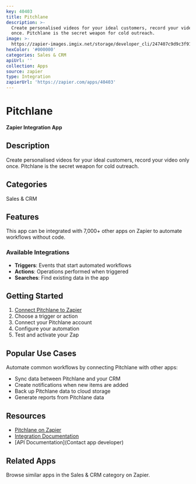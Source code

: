 ```yaml
---
key: 40403
title: Pitchlane
description: >-
  Create personalised videos for your ideal customers, record your video only
  once. Pitchlane is the secret weapon for cold outreach.
image: >-
  https://zapier-images.imgix.net/storage/developer_cli/247407c9d9c3f914d33bf75c2ccf50d8.png?auto=format%2Ccompress&ixlib=python-3.0.0&q=50
hexColor: '#000000'
categories: Sales & CRM
apiUrl: ''
collection: Apps
source: zapier
type: Integration
zapierUrl: 'https://zapier.com/apps/40403'
---
```

# Pitchlane

**Zapier Integration App**

## Description

Create personalised videos for your ideal customers, record your video only once. Pitchlane is the secret weapon for cold outreach.

## Categories

Sales & CRM

## Features

This app can be integrated with 7,000+ other apps on Zapier to automate workflows without code.

### Available Integrations

- **Triggers**: Events that start automated workflows
- **Actions**: Operations performed when triggered
- **Searches**: Find existing data in the app

## Getting Started

1. [Connect Pitchlane to Zapier](https://zapier.com/apps/40403)
2. Choose a trigger or action
3. Connect your Pitchlane account
4. Configure your automation
5. Test and activate your Zap

## Popular Use Cases

Automate common workflows by connecting Pitchlane with other apps:

- Sync data between Pitchlane and your CRM
- Create notifications when new items are added
- Back up Pitchlane data to cloud storage
- Generate reports from Pitchlane data

## Resources

- [Pitchlane on Zapier](https://zapier.com/apps/40403)
- [Integration Documentation](https://zapier.com/apps/40403/integrations)
- [API Documentation](Contact app developer)

## Related Apps

Browse similar apps in the Sales & CRM category on Zapier.
